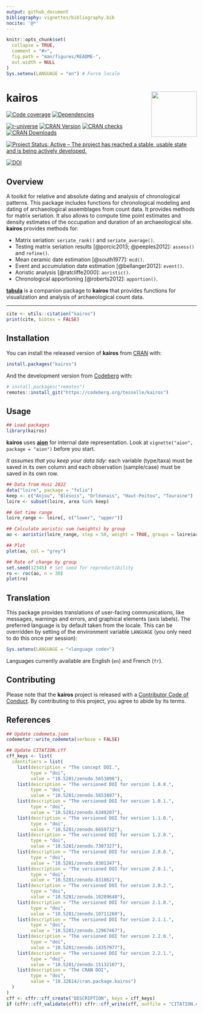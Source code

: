 ```yaml
---
output: github_document
bibliography: vignettes/bibliography.bib
nocite: '@*'
---
```


<!-- README.md is generated from README.Rmd. Please edit that file -->

```r
knitr::opts_chunk$set(
  collapse = TRUE,
  comment = "#>",
  fig.path = "man/figures/README-",
  out.width = NULL
)
Sys.setenv(LANGUAGE = "en") # Force locale
```

# kairos <img width=120px src="man/figures/logo.png" align="right" />

<!-- badges: start -->
[![Code coverage](https://packages.tesselle.org/kairos/coverage/badge.svg)](https://packages.tesselle.org/kairos/coverage/)
[![Dependencies](https://tinyverse.netlify.app/badge/kairos)](https://cran.r-project.org/package=kairos)

[![r-universe](https://tesselle.r-universe.dev/badges/kairos)](https://tesselle.r-universe.dev/kairos){.pkgdown-devel}
[![CRAN Version](https://www.r-pkg.org/badges/version/kairos)](https://cran.r-project.org/package=kairos){.pkgdown-release}
[![CRAN checks](https://badges.cranchecks.info/worst/kairos.svg)](https://cran.r-project.org/web/checks/check_results_kairos.html){.pkgdown-release}
[![CRAN Downloads](https://cranlogs.r-pkg.org/badges/kairos)](https://cran.r-project.org/package=kairos){.pkgdown-release}

[![Project Status: Active – The project has reached a stable, usable state and is being actively developed.](https://www.repostatus.org/badges/latest/active.svg)](https://www.repostatus.org/#active)

[![DOI](https://zenodo.org/badge/DOI/10.5281/zenodo.5653896.svg)](https://doi.org/10.5281/zenodo.5653896)
<!-- badges: end -->

## Overview

A toolkit for relative and absolute dating and analysis of chronological patterns. This package includes functions for chronological modeling and dating of archaeological assemblages from count data. It provides methods for matrix seriation. It also allows to compute time point estimates and density estimates of the occupation and duration of an archaeological site. **kairos** provides methods for:

* Matrix seriation: `seriate_rank()` and `seriate_average()`.
* Testing matrix seriation results [@porcic2013; @peeples2012]: `assess()` and `refine()`.
* Mean ceramic date estimation [@south1977]: `mcd()`.
* Event and accumulation date estimation [@bellanger2012]: `event()`.
* Aoristic analysis [@ratcliffe2000]: `aoristic()`.
* Chronological apportioning [@roberts2012]: `apportion()`.

[**tabula**](https://packages.tesselle.org/tabula/) is a companion package to **kairos** that provides functions for visualization and analysis of archaeological count data.

---

```r
cite <- utils::citation("kairos")
print(cite, bibtex = FALSE)
```

## Installation

You can install the released version of **kairos** from [CRAN](https://CRAN.R-project.org) with:

```r
install.packages("kairos")
```

And the development version from [Codeberg](https://codeberg.org/) with:

```r
# install.packages("remotes")
remotes::install_git("https://codeberg.org/tesselle/kairos")
```

## Usage

```r
## Load packages
library(kairos)
```

**kairos** uses [**aion**](https://packages.tesselle.org/aion/) for internal date representation. Look at `vignette("aion", package = "aion")` before you start.

*It assumes that you keep your data tidy*: each variable (type/taxa) must be saved in its own column and each observation (sample/case) must be saved in its own row.

```r
## Data from Husi 2022
data("loire", package = "folio")
keep <- c("Anjou", "Blésois", "Orléanais", "Haut-Poitou", "Touraine")
loire <- subset(loire, area %in% keep)

## Get time range
loire_range <- loire[, c("lower", "upper")]

## Calculate aoristic sum (weights) by group
ao <- aoristic(loire_range, step = 50, weight = TRUE, groups = loire$area)

## Plot
plot(ao, col = "grey")

## Rate of change by group
set.seed(12345) # Set seed for reproductibility
ro <- roc(ao, n = 30)
plot(ro)
```

## Translation

This package provides translations of user-facing communications, like messages, warnings and errors, and graphical elements (axis labels). The preferred language is by default taken from the locale. This can be overridden by setting of the environment variable `LANGUAGE` (you only need to do this once per session):

``` r
Sys.setenv(LANGUAGE = "<language code>")
```

Languages currently available are English (`en`) and French (`fr`).

## Contributing

Please note that the **kairos** project is released with a [Contributor Code of Conduct](https://www.tesselle.org/conduct.html). By contributing to this project, you agree to abide by its terms.

## References

```r
## Update codemeta.json
codemetar::write_codemeta(verbose = FALSE)

## Update CITATION.cff
cff_keys <- list(
  identifiers = list(
    list(description = "The concept DOI.",
         type = "doi",
         value = "10.5281/zenodo.5653896"),
    list(description = "The versioned DOI for version 1.0.0.",
         type = "doi",
         value = "10.5281/zenodo.5653897"),
    list(description = "The versioned DOI for version 1.0.1.",
         type = "doi",
         value = "10.5281/zenodo.6349207"),
    list(description = "The versioned DOI for version 1.1.0.",
         type = "doi",
         value = "10.5281/zenodo.6659732"),
    list(description = "The versioned DOI for version 1.2.0.",
         type = "doi",
         value = "10.5281/zenodo.7307327"),
    list(description = "The versioned DOI for version 2.0.0.",
         type = "doi",
         value = "10.5281/zenodo.8301347"),
    list(description = "The versioned DOI for version 2.0.1.",
         type = "doi",
         value = "10.5281/zenodo.8318621"),
    list(description = "The versioned DOI for version 2.0.2.",
         type = "doi",
         value = "10.5281/zenodo.10209640"),
    list(description = "The versioned DOI for version 2.1.0.",
         type = "doi",
         value = "10.5281/zenodo.10711260"),
    list(description = "The versioned DOI for version 2.1.1.",
         type = "doi",
         value = "10.5281/zenodo.12967467"),
    list(description = "The versioned DOI for version 2.2.0.",
         type = "doi",
         value = "10.5281/zenodo.14357977"),
    list(description = "The versioned DOI for version 2.2.1.",
         type = "doi",
         value = "10.5281/zenodo.15132107"),
    list(description = "The CRAN DOI",
         type = "doi",
         value = "10.32614/cran.package.kairos")
  )
)
cff <- cffr::cff_create("DESCRIPTION", keys = cff_keys)
if (cffr::cff_validate(cff)) cffr::cff_write(cff, outfile = "CITATION.cff")
```
